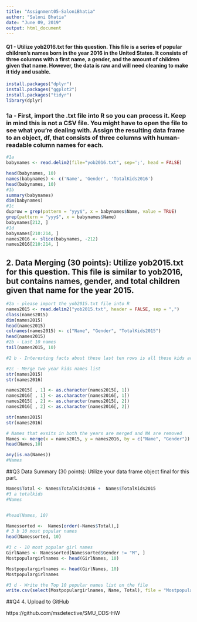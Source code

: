 ---
title: "Assignment05-SaloniBhatia"
author: "Saloni Bhatia"
date: "June 09, 2019"
output: html_document
---

#### Q1 - Utilize yob2016.txt for this question. This file is a series of popular children's names born in the year 2016 in the United States.  It consists of three columns with a first name, a gender, and the amount of children given that name.  However, the data is raw and will need cleaning to make it tidy and usable.

```{r}
install.packages("dplyr")
install.packages("ggplot2")
install.packages("tidyr")
library(dplyr) 
````

### 1a - First, import the .txt file into R so you can process it.  Keep in mind this is not a CSV file.  You might have to open the file to see what you're dealing with.  Assign the resulting data frame to an object, df, that consists of three columns with human-readable column names for each.



```{r}

#1a
babynames <- read.delim2(file="yob2016.txt", sep=';', head = FALSE)

head(babynames, 10)
names(babynames) <- c('Name', 'Gender', 'TotalKids2016')
head(babynames, 10)
#1b
summary(babynames)
dim(babynames)
#1c
duprow = grep(pattern = "yyy$", x = babynames$Name, value = TRUE)
grep(pattern = "yyy$", x = babynames$Name)
babynames[212, ]
#1d
babynames[210:214, ]
names2016 <- slice(babynames, -212)
names2016[210:214, ]

```

## 2.	Data Merging (30 points): Utilize yob2015.txt for this question.  This file is similar to yob2016, but contains names, gender, and total children given that name for the year 2015.
```{r}
#2a - please import the yob2015.txt file into R  
names2015 <- read.delim2("yob2015.txt", header = FALSE, sep = ",")
class(names2015)
dim(names2015)
head(names2015)
colnames(names2015) <- c("Name", "Gender", "TotalKids2015")
head(names2015)
#2b - Last 10 names
tail(names2015, 10)

#2 b - Interesting facts about these last ten rows is all these kids are boy names and there are exactly 5 kids with the same name. Additionally, all these names start with Z.

#2c - Merge two year kids names list
str(names2015)
str(names2016)

names2015[ , 1] <- as.character(names2015[, 1])
names2016[ , 1] <- as.character(names2016[, 1])
names2015[ , 2] <- as.character(names2015[, 2])
names2016[ , 2] <- as.character(names2016[, 2])

str(names2015)
str(names2016)

# Names that exsits in both the years are merged and NA are removed
Names <- merge(x = names2015, y = names2016, by = c("Name", "Gender"))
head(Names,10)

any(is.na(Names))
#Names

```

##Q3 	Data Summary (30 points): Utilize your data frame object final for this part.

```{r}


Names$Total <- Names$TotalKids2016 +  Names$TotalKids2015
#3 a totalkids
#Names


#head(Names, 10)

Namessorted <-  Names[order(-Names$Total),]
# 3 b 10 most popular names 
head(Namessorted, 10)

#3 c - 10 most popular girl names
GirlNames <- Namessorted[Namessorted$Gender != "M", ]
Mostpopulargirlnames <- head(GirlNames, 10)

Mostpopulargirlnames <- head(GirlNames, 10)
Mostpopulargirlnames

#3 d - Write the Top 10 popular names list on the file
write.csv(select(Mostpopulargirlnames, Name, Total), file = "Mostpopulargirlnames.csv", row.names = FALSE)
```  


##Q4 	4.	Upload to GitHub 

https://github.com/msdetective/SMU_DDS-HW 